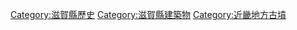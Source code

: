 [[Category:滋賀縣歷史|Category:滋賀縣歷史]]
[[Category:滋賀縣建築物|Category:滋賀縣建築物]]
[[Category:近畿地方古墳|Category:近畿地方古墳]]